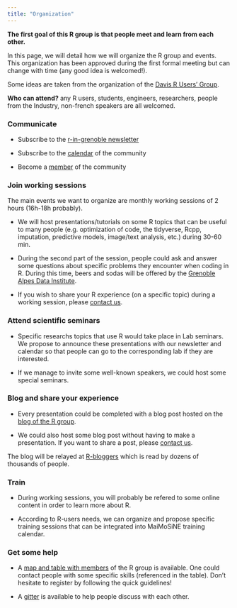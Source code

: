 ```yaml
---
title: "Organization"
---
```


**The first goal of this R group is that people meet and learn from each other.**

In this page, we will detail how we will organize the R group and events. This organization has been approved during the first formal meeting but can change with time (any good idea is welcomed!).

Some ideas are taken from the organization of the [Davis R Users' Group](https://d-rug.github.io/).

**Who can attend?** any R users, students, engineers, researchers, people from the Industry, non-french speakers are all welcomed.

### Communicate

- Subscribe  to the [r-in-grenoble newsletter](https://listes.univ-grenoble-alpes.fr/sympa/subscribe/r-in-grenoble?previous_action=info)

- Subscribe to the [calendar](https://r-in-grenoble.github.io/calendar.html) of the community

- Become a [member](https://docs.google.com/spreadsheets/d/1qdG7PPlRCAU8L6Hhq1D2zT0q9LWDUzBfq7mIzz_6Dm8/edit?usp=sharing) of the community

### Join working sessions 

The main events we want to organize are monthly working sessions of 2 hours (16h-18h probably). 

- We will host presentations/tutorials on some R topics that can be useful to many people (e.g. optimization of code, the tidyverse, Rcpp, imputation, predictive models, image/text analysis, etc.) during 30-60 min.

- During the second part of the session, people could ask and answer some questions about specific problems they encounter when coding in R. During this time, beers and sodas will be offered by the [Grenoble Alpes Data Institute](https://data-institute.univ-grenoble-alpes.fr/).

- If you wish to share your R experience (on a specific topic) during a working session, please <A HREF="mailto:florian.prive@univ-grenoble-alpes.fr,magali.richard@univ-grenoble-alpes.fr"> contact us</A>.

### Attend scientific seminars

- Specific researchs topics that use R would take place in Lab seminars. We propose to announce these presentations with our newsletter and calendar so that people can go to the corresponding lab if they are interested.

- If we manage to invite some well-known speakers, we could host some special seminars.

### Blog and share your experience

- Every presentation could be completed with a blog post hosted on the [blog of the R group](blog/).

- We could also host some blog post without having to make a presentation. If you want to share a post, please <A HREF="mailto:florian.prive@univ-grenoble-alpes.fr,magali.richard@univ-grenoble-alpes.fr"> contact us</A>. 

The blog will be relayed at [R-bloggers](https://www.r-bloggers.com/) which is read by dozens of thousands of people.

### Train

- During working sessions, you will probably be refered to some online content in order to learn more about R.

- According to R-users needs, we can organize and propose specific training sessions that can be integrated into MaiMoSiNE training calendar. 

### Get some help

- A [map and table with members](members.html) of the R group is available. One could contact people with some specific skills (referenced in the table). Don't hesitate to register by following the quick guidelines!

- A [gitter](https://gitter.im/R-in-Grenoble) is available to help people discuss with each other.


